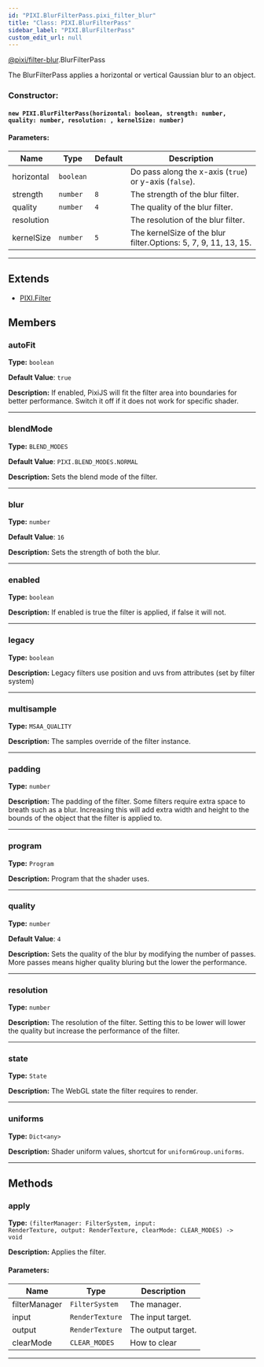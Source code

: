 ```yaml
---
id: "PIXI.BlurFilterPass.pixi_filter_blur"
title: "Class: PIXI.BlurFilterPass"
sidebar_label: "PIXI.BlurFilterPass"
custom_edit_url: null
---
```



<div class="package-name">

[@pixi/filter-blur](../modules/pixi_filter_blur).BlurFilterPass

</div>


The BlurFilterPass applies a horizontal or vertical Gaussian blur to an object.



        

<article>

### Constructor:
<h4><code>new PIXI.BlurFilterPass(horizontal&#58; boolean, strength&#58; number, quality&#58; number, resolution&#58; , kernelSize&#58; number) </code></h4>

#### Parameters:
| Name       | Type                 | Default        | Description                                                         |
| ---------- | -------------------- | -------------- | ------------------------------------------------------------------- |
| horizontal | <code>boolean</code> | <code></code>  | Do pass along the x-axis (`true`) or y-axis (`false`).              |
| strength   | <code>number</code>  | <code>8</code> | The strength of the blur filter.                                    |
| quality    | <code>number</code>  | <code>4</code> | The quality of the blur filter.                                     |
| resolution | <code></code>        | <code></code>  | The resolution of the blur filter.                                  |
| kernelSize | <code>number</code>  | <code>5</code> | The kernelSize of the blur filter.Options&#58; 5, 7, 9, 11, 13, 15. |

</article>

---------------------------------------


## Extends
- [PIXI.Filter](../classes/PIXI.Filter.pixi_core)

## Members
<article>

### autoFit 
**Type:** <code>boolean</code>

**Default Value**: <code>true</code>

**Description:** If enabled, PixiJS will fit the filter area into boundaries for better performance. Switch it off if it does not work for specific shader.

</article>


---------------------------------------

<article>

### blendMode 
**Type:** <code>BLEND_MODES</code>

**Default Value**: <code>PIXI.BLEND_MODES.NORMAL</code>

**Description:** Sets the blend mode of the filter.

</article>


---------------------------------------

<article>

### blur 
**Type:** <code>number</code>

**Default Value**: <code>16</code>

**Description:** Sets the strength of both the blur.

</article>


---------------------------------------

<article>

### enabled 
**Type:** <code>boolean</code>

**Description:** If enabled is true the filter is applied, if false it will not.

</article>


---------------------------------------

<article>

### legacy 
**Type:** <code>boolean</code>

**Description:** Legacy filters use position and uvs from attributes (set by filter system)

</article>


---------------------------------------

<article>

### multisample 
**Type:** <code>MSAA_QUALITY</code>

**Description:** The samples override of the filter instance.

</article>


---------------------------------------

<article>

### padding 
**Type:** <code>number</code>

**Description:** The padding of the filter. Some filters require extra space to breath such as a blur. Increasing this will add extra width and height to the bounds of the object that the filter is applied to.

</article>


---------------------------------------

<article>

### program 
**Type:** <code>Program</code>

**Description:** Program that the shader uses.

</article>


---------------------------------------

<article>

### quality 
**Type:** <code>number</code>

**Default Value**: <code>4</code>

**Description:** Sets the quality of the blur by modifying the number of passes. More passes means higher quality bluring but the lower the performance.

</article>


---------------------------------------

<article>

### resolution 
**Type:** <code>number</code>

**Description:** The resolution of the filter. Setting this to be lower will lower the quality but increase the performance of the filter.

</article>


---------------------------------------

<article>

### state 
**Type:** <code>State</code>

**Description:** The WebGL state the filter requires to render.

</article>


---------------------------------------

<article>

### uniforms 
**Type:** <code>Dict&#60;any&#62;</code>

**Description:** Shader uniform values, shortcut for `uniformGroup.uniforms`.

</article>


---------------------------------------


## Methods
<article>

### apply 
**Type:** <code>(filterManager&#58; FilterSystem, input&#58; RenderTexture, output&#58; RenderTexture, clearMode&#58; CLEAR_MODES) -&#62; void</code>

**Description:** Applies the filter.

#### Parameters:
| Name          | Type                       | Description        |
| ------------- | -------------------------- | ------------------ |
| filterManager | <code>FilterSystem</code>  | The manager.       |
| input         | <code>RenderTexture</code> | The input target.  |
| output        | <code>RenderTexture</code> | The output target. |
| clearMode     | <code>CLEAR_MODES</code>   | How to clear       |
</article>


---------------------------------------


    
